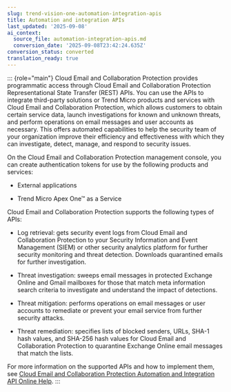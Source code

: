 ```yaml
---
slug: trend-vision-one-automation-integration-apis
title: Automation and integration APIs
last_updated: '2025-09-08'
ai_context:
  source_file: automation-integration-apis.md
  conversion_date: '2025-09-08T23:42:24.635Z'
conversion_status: converted
translation_ready: true
---
```


::: {role="main"}
Cloud Email and Collaboration Protection provides programmatic access through Cloud Email and Collaboration Protection Representational State Transfer (REST) APIs. You can use the APIs to integrate third-party solutions or Trend Micro products and services with Cloud Email and Collaboration Protection, which allows customers to obtain certain service data, launch investigations for known and unknown threats, and perform operations on email messages and user accounts as necessary. This offers automated capabilities to help the security team of your organization improve their efficiency and effectiveness with which they can investigate, detect, manage, and respond to security issues.

On the Cloud Email and Collaboration Protection management console, you can create authentication tokens for use by the following products and services:

- External applications

- Trend Micro Apex One™ as a Service

Cloud Email and Collaboration Protection supports the following types of APIs:

- Log retrieval: gets security event logs from Cloud Email and Collaboration Protection to your Security Information and Event Management (SIEM) or other security analytics platform for further security monitoring and threat detection. Downloads quarantined emails for further investigation.

- Threat investigation: sweeps email messages in protected Exchange Online and Gmail mailboxes for those that match meta information search criteria to investigate and understand the impact of detections.

- Threat mitigation: performs operations on email messages or user accounts to remediate or prevent your email service from further security attacks.

- Threat remediation: specifies lists of blocked senders, URLs, SHA-1 hash values, and SHA-256 hash values for Cloud Email and Collaboration Protection to quarantine Exchange Online email messages that match the lists.

For more information on the supported APIs and how to implement them, see [Cloud Email and Collaboration Protection Automation and Integration API Online Help](https://docs.trendmicro.com/en-us/documentation/article/cloud-app-security-v1ecs-integration-api-online-help-getting-started-with).
:::
